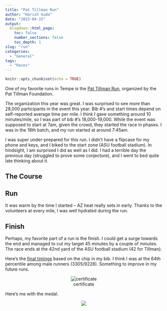 ```yaml
---
title: "Pat Tillman Run"
author: "Harish Guda"
date: "2023-04-15"
output:
  blogdown::html_page:
    toc: false
    number_sections: false
    toc_depth: 1
slug: "run"
categories: 
  - "General"
tags: 
  - "Races"
---
```


```r
knitr::opts_chunk$set(echo = TRUE)
```

One of my favorite runs in Tempe is the [Pat Tillman Run](https://pattillmanfoundation.org/pats-run/), organized by the Pat Tillman Foundation.

The organization this year was great. I was surprised to see more than 28,000 participants in the event this year. Bib #'s and start times depend on self-reported average time per mile. I think I gave something around 10 minutes/mile, so I was part of bib #'s 18,000-19,000. While the event was supposed to start at 7am, given the crowd, they started the race in phases. I was in the 18th batch, and my run started at around 7:45am. 

I was super under-prepared for this run. I didn't have a flipcase for my phone and keys, and I biked to the start zone (ASU football stadium). In hindsight, I am surprised I did as well as I did. I had a terrible day the previous day (struggled to prove some conjecture), and I went to bed quite late thinking about it. 

## The Course

<center>

<div class="strava-embed-placeholder" data-embed-type="activity" data-embed-id="8909540959" data-style="standard"></div><script src="https://strava-embeds.com/embed.js"></script>

</center>

## Run

It was warm by the time I started -- AZ heat really sets in early. Thanks to the volunteers at every mile, I was well hydrated during the run. 

## Finish

Perhaps, my favorite part of a run is the finish. I could get a surge towards the end and managed to cut my target 45 minutes by a couple of minutes. The race ends at the 42nd yard of the ASU football stadium (42 for Tillman). 

Here's the [final timings](https://www.athlinks.com/event/34467/results/Event/1044977/Course/2345031/Bib/18308) based on the chip in my bib. I think I was at the 64th percentile among male runners (3305/9228). Something to improve in my future runs. 

<center>

![certificate](/pictures/races-pictures/2023/tillman-run/certificate.png)

</center>

Here's me with the medal. 

<center>

![](/pictures/races-pictures/2023/tillman-run/medal.jpg)

</center>